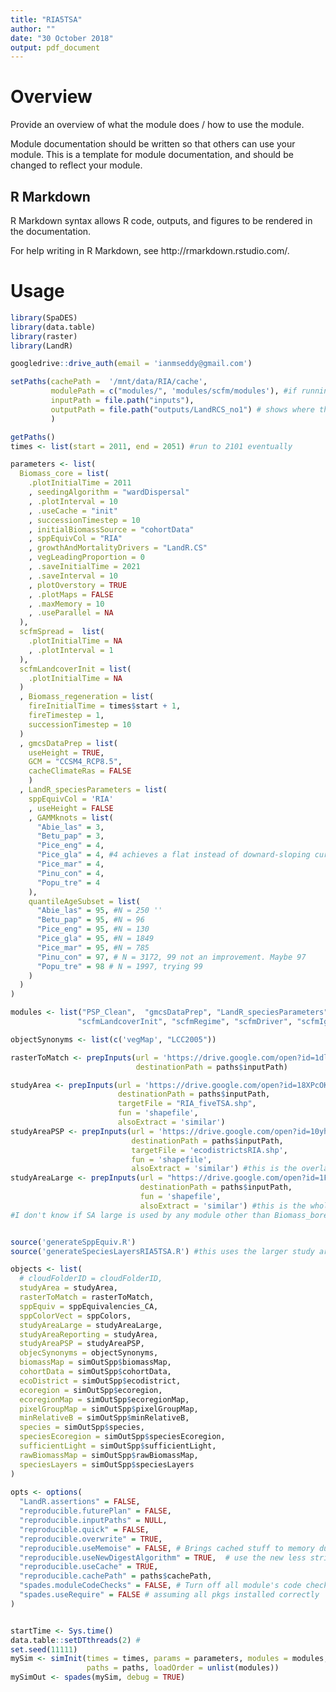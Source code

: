 ```yaml
---
title: "RIA5TSA"
author: ""
date: "30 October 2018"
output: pdf_document
---
```


# Overview

Provide an overview of what the module does / how to use the module.

Module documentation should be written so that others can use your module.
This is a template for module documentation, and should be changed to reflect your module.

## R Markdown

R Markdown syntax allows R code, outputs, and figures to be rendered in the documentation.

For help writing in R Markdown, see http://rmarkdown.rstudio.com/.

# Usage

```r
library(SpaDES)
library(data.table)
library(raster)
library(LandR)

googledrive::drive_auth(email = 'ianmseddy@gmail.com')

setPaths(cachePath =  '/mnt/data/RIA/cache',
         modulePath = c("modules/", 'modules/scfm/modules'), #if running scfm, 
         inputPath = file.path("inputs"),
         outputPath = file.path("outputs/LandRCS_no1") # shows where the 4 relevant paths are
         )

getPaths()
times <- list(start = 2011, end = 2051) #run to 2101 eventually 

parameters <- list(
  Biomass_core = list(
    .plotInitialTime = 2011
    , seedingAlgorithm = "wardDispersal"
    , .plotInterval = 10
    , .useCache = "init"
    , successionTimestep = 10
    , initialBiomassSource = "cohortData"
    , sppEquivCol = "RIA"
    , growthAndMortalityDrivers = "LandR.CS"
    , vegLeadingProportion = 0
    , .saveInitialTime = 2021
    , .saveInterval = 10
    , plotOverstory = TRUE
    , .plotMaps = FALSE
    , .maxMemory = 10
    , .useParallel = NA
  ),
  scfmSpread =  list(
    .plotInitialTime = NA
    , .plotInterval = 1
  ),
  scfmLandcoverInit = list(
    .plotInitialTime = NA
  )
  , Biomass_regeneration = list(
    fireInitialTime = times$start + 1,
    fireTimestep = 1,
    successionTimestep = 10
  )
  , gmcsDataPrep = list(
    useHeight = TRUE,
    GCM = "CCSM4_RCP8.5",
    cacheClimateRas = FALSE
    )
  , LandR_speciesParameters = list(
    sppEquivCol = 'RIA'
    , useHeight = FALSE
    , GAMMknots = list(
      "Abie_las" = 3,
      "Betu_pap" = 3,
      "Pice_eng" = 4,
      "Pice_gla" = 4, #4 achieves a flat instead of downard-sloping curve
      "Pice_mar" = 4,
      "Pinu_con" = 4, 
      "Popu_tre" = 4
    ),
    quantileAgeSubset = list(
      "Abie_las" = 95, #N = 250 '' 
      "Betu_pap" = 95, #N = 96
      "Pice_eng" = 95, #N = 130
      "Pice_gla" = 95, #N = 1849
      "Pice_mar" = 95, #N = 785
      "Pinu_con" = 97, # N = 3172, 99 not an improvement. Maybe 97
      "Popu_tre" = 98 # N = 1997, trying 99
    )
  )
)

modules <- list("PSP_Clean",  "gmcsDataPrep", "LandR_speciesParameters", "Biomass_core", "Biomass_regeneration", 
               "scfmLandcoverInit", "scfmRegime", "scfmDriver", "scfmIgnition", "scfmEscape", "scfmSpread")

objectSynonyms <- list(c('vegMap', "LCC2005"))

rasterToMatch <- prepInputs(url = 'https://drive.google.com/open?id=1dl1iS3eXWcMcc7ASI8eIrKyn-x3OM_Cx',
                            destinationPath = paths$inputPath)

studyArea <- prepInputs(url = 'https://drive.google.com/open?id=18XPcOKeQdty102dYHizKH3ZPE187BiYi',
                        destinationPath = paths$inputPath, 
                        targetFile = "RIA_fiveTSA.shp",
                        fun = 'shapefile',
                        alsoExtract = 'similar')
studyAreaPSP <- prepInputs(url = 'https://drive.google.com/open?id=10yhleaumhwa3hAv_8o7TE15lyesgkDV_',
                           destinationPath = paths$inputPath,
                           targetFile = 'ecodistrictsRIA.shp',
                           fun = 'shapefile',
                           alsoExtract = 'similar') #this is the overlap (not intersection) of ecoregions around RIA
studyAreaLarge <- prepInputs(url = "https://drive.google.com/open?id=1FlC5YdjNF8wXLcA4hQxLvrRjVC6ShqND",
                             destinationPath = paths$inputPath,
                             fun = 'shapefile',
                             alsoExtract = 'similar') #this is the whole RIA in BC. 
#I don't know if SA large is used by any module other than Biomass_boreal and Biomass_speciesData


source('generateSppEquiv.R')
source('generateSpeciesLayersRIA5TSA.R') #this uses the larger study area 

objects <- list(
  # cloudFolderID = cloudFolderID,
  studyArea = studyArea,
  rasterToMatch = rasterToMatch,
  sppEquiv = sppEquivalencies_CA,
  sppColorVect = sppColors,
  studyAreaLarge = studyAreaLarge,
  studyAreaReporting = studyArea,
  studyAreaPSP = studyAreaPSP,
  objecSynonyms = objectSynonyms,
  biomassMap = simOutSpp$biomassMap,
  cohortData = simOutSpp$cohortData,
  ecoDistrict = simOutSpp$ecodistrict,
  ecoregion = simOutSpp$ecoregion,
  ecoregionMap = simOutSpp$ecoregionMap,
  pixelGroupMap = simOutSpp$pixelGroupMap,
  minRelativeB = simOutSpp$minRelativeB,
  species = simOutSpp$species,
  speciesEcoregion = simOutSpp$speciesEcoregion,
  sufficientLight = simOutSpp$sufficientLight,
  rawBiomassMap = simOutSpp$rawBiomassMap,
  speciesLayers = simOutSpp$speciesLayers
)
          
opts <- options(
  "LandR.assertions" = FALSE,
  "reproducible.futurePlan" = FALSE,
  "reproducible.inputPaths" = NULL,
  "reproducible.quick" = FALSE,
  "reproducible.overwrite" = TRUE,
  "reproducible.useMemoise" = FALSE, # Brings cached stuff to memory during the second run
  "reproducible.useNewDigestAlgorithm" = TRUE,  # use the new less strict hashing algo
  "reproducible.useCache" = TRUE,
  "reproducible.cachePath" = paths$cachePath,
  "spades.moduleCodeChecks" = FALSE, # Turn off all module's code checking
  "spades.useRequire" = FALSE # assuming all pkgs installed correctly
)


startTime <- Sys.time()
data.table::setDTthreads(2) #
set.seed(11111)
mySim <- simInit(times = times, params = parameters, modules = modules, objects = objects,
                 paths = paths, loadOrder = unlist(modules))
mySimOut <- spades(mySim, debug = TRUE)
```

```r



```



